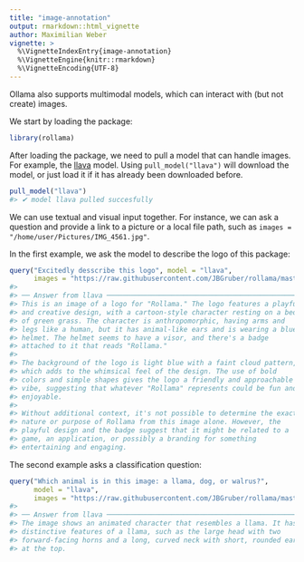 ```yaml
---
title: "image-annotation"
output: rmarkdown::html_vignette
author: Maximilian Weber
vignette: >
  %\VignetteIndexEntry{image-annotation}
  %\VignetteEngine{knitr::rmarkdown}
  %\VignetteEncoding{UTF-8}
---
```




Ollama also supports multimodal models, which can interact with (but not create) images.

We start by loading the package:


``` r
library(rollama)
```

After loading the package, we need to pull a model that can handle images.
For example, the [llava](https://llava-vl.github.io/) model.
Using `pull_model("llava")` will download the model, or just load it if it has already been downloaded before.



``` r
pull_model("llava")
#> ✔ model llava pulled succesfully
```

We can use textual and visual input together.
For instance, we can ask a question and provide a link to a picture or a local file path, such as `images = "/home/user/Pictures/IMG_4561.jpg"`.

In the first example, we ask the model to describe the logo of this package:


``` r
query("Excitedly desscribe this logo", model = "llava",
      images = "https://raw.githubusercontent.com/JBGruber/rollama/master/man/figures/logo.png")
#> 
#> ── Answer from llava ─────────────────────────────────────────────────
#> This is an image of a logo for "Rollama." The logo features a playful
#> and creative design, with a cartoon-style character resting on a bed
#> of green grass. The character is anthropomorphic, having arms and
#> legs like a human, but it has animal-like ears and is wearing a blue
#> helmet. The helmet seems to have a visor, and there's a badge
#> attached to it that reads "Rollama."
#> 
#> The background of the logo is light blue with a faint cloud pattern,
#> which adds to the whimsical feel of the design. The use of bold
#> colors and simple shapes gives the logo a friendly and approachable
#> vibe, suggesting that whatever "Rollama" represents could be fun and
#> enjoyable.
#> 
#> Without additional context, it's not possible to determine the exact
#> nature or purpose of Rollama from this image alone. However, the
#> playful design and the badge suggest that it might be related to a
#> game, an application, or possibly a branding for something
#> entertaining and engaging.
```

The second example asks a classification question:


``` r
query("Which animal is in this image: a llama, dog, or walrus?",
      model = "llava",
      images = "https://raw.githubusercontent.com/JBGruber/rollama/master/man/figures/logo.png")
#> 
#> ── Answer from llava ─────────────────────────────────────────────────
#> The image shows an animated character that resembles a llama. It has
#> distinctive features of a llama, such as the large head with two
#> forward-facing horns and a long, curved neck with short, rounded ears
#> at the top.
```

